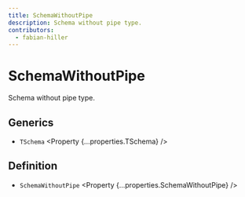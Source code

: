 ```yaml
---
title: SchemaWithoutPipe
description: Schema without pipe type.
contributors:
  - fabian-hiller
---
```



# SchemaWithoutPipe

Schema without pipe type.

## Generics

- `TSchema` <Property {...properties.TSchema} />

## Definition

- `SchemaWithoutPipe` <Property {...properties.SchemaWithoutPipe} />
